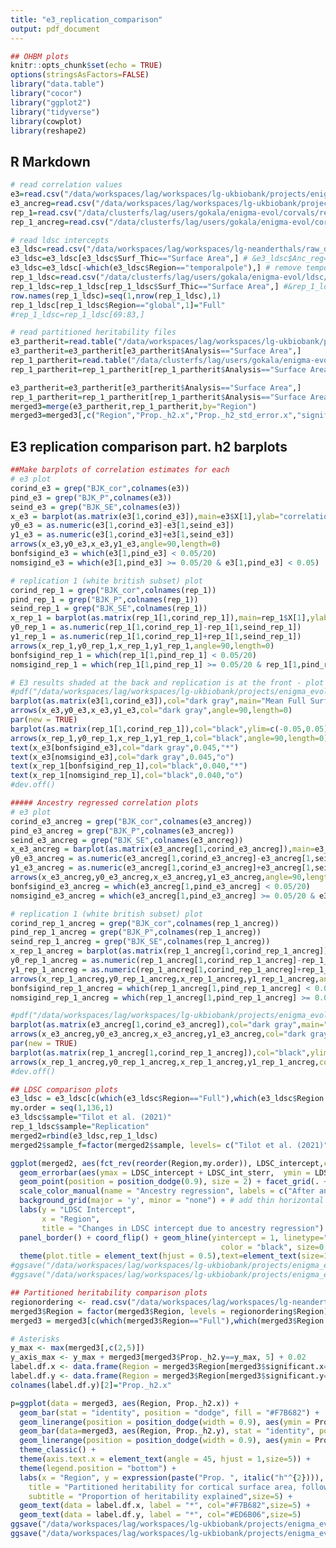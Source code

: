 ```yaml
---
title: "e3_replication_comparison"
output: pdf_document
---
```


```r
## OHBM plots
knitr::opts_chunk$set(echo = TRUE)
options(stringsAsFactors=FALSE)
library("data.table")
library("cocor")
library("ggplot2")
library("tidyverse")
library(cowplot)
library(reshape2)
```

## R Markdown

```r
# read correlation values
e3=read.csv("/data/workspaces/lag/workspaces/lg-ukbiobank/projects/enigma_evol/enigma_evo/evolution/ohbm/original_corvalues_Mean_Full_SurfArea_BJK.csv")
e3_ancreg=read.csv("/data/workspaces/lag/workspaces/lg-ukbiobank/projects/enigma_evol/enigma_evo/evolution/ohbm/ancestryregressed_corvalues_Mean_Full_SurfArea_BJK.csv")
rep_1=read.csv("/data/clusterfs/lag/users/gokala/enigma-evol/corvals/replication_v1/corvalues_SurfArea_global_total_BJK.csv")
rep_1_ancreg=read.csv("/data/clusterfs/lag/users/gokala/enigma-evol/corvals/ancreg_replication_v1/corvalues_globalValues_averaged_SurfArea_ancreg_BJK.csv")

# read ldsc intercepts
e3_ldsc=read.csv("/data/workspaces/lag/workspaces/lg-neanderthals/raw_data/ENIGMA-EVO/MA6/LDSC/MA6_LDSC_intercepts_before_after_Phase3_ancreg_Rdata_based_noGC.csv")
e3_ldsc=e3_ldsc[e3_ldsc$Surf_Thic=="Surface Area",] # &e3_ldsc$Anc_reg=="TRUE"
e3_ldsc=e3_ldsc[-which(e3_ldsc$Region=="temporalpole"),] # remove temporalpole, because it's not included in the replication study
rep_1_ldsc=read.csv("/data/clusterfs/lag/users/gokala/enigma-evol/ldsc/replication_v1_LDSC_intercepts_w_and_wo_ancreg.csv")
rep_1_ldsc=rep_1_ldsc[rep_1_ldsc$Surf_Thic=="Surface Area",] #&rep_1_ldsc$Anc_reg=="TRUE"
row.names(rep_1_ldsc)=seq(1,nrow(rep_1_ldsc),1)
rep_1_ldsc[rep_1_ldsc$Region=="global",1]="Full"
#rep_1_ldsc=rep_1_ldsc[69:83,]

# read partitioned heritability files
e3_partherit=read.table("/data/workspaces/lag/workspaces/lg-ukbiobank/projects/enigma_evol/enigma_evo/evolution/ohbm/HSE_7pcw_active_merged_results_FDR35.txt",header=T,sep="\t")
e3_partherit=e3_partherit[e3_partherit$Analysis=="Surface Area",]
rep_1_partherit=read.table("/data/clusterfs/lag/users/gokala/enigma-evol/partherit/results_tables/replication_v1/HSE_7pcw_active_merged_results_FDR35.txt",header=T,sep="\t")
rep_1_partherit=rep_1_partherit[rep_1_partherit$Analysis=="Surface Area",]

e3_partherit=e3_partherit[e3_partherit$Analysis=="Surface Area",]
rep_1_partherit=rep_1_partherit[rep_1_partherit$Analysis=="Surface Area",]
merged3=merge(e3_partherit,rep_1_partherit,by="Region")
merged3=merged3[,c("Region","Prop._h2.x","Prop._h2_std_error.x","significant.x","Prop._h2.y","Prop._h2_std_error.y","significant.y")]
```

## E3 replication comparison part. h2 barplots

```r

##Make barplots of correlation estimates for each
# e3 plot
corind_e3 = grep("BJK_cor",colnames(e3))
pind_e3 = grep("BJK_P",colnames(e3))
seind_e3 = grep("BJK_SE",colnames(e3))
x_e3 = barplot(as.matrix(e3[1,corind_e3]),main=e3$X[1],ylab="correlation coefficient",xlab="Ancestry PC",names.arg=paste0("PC",seq(1,20)),ylim=c(-0.05,0.05))
y0_e3 = as.numeric(e3[1,corind_e3]-e3[1,seind_e3])
y1_e3 = as.numeric(e3[1,corind_e3]+e3[1,seind_e3])
arrows(x_e3,y0_e3,x_e3,y1_e3,angle=90,length=0)
bonfsigind_e3 = which(e3[1,pind_e3] < 0.05/20)
nomsigind_e3 = which(e3[1,pind_e3] >= 0.05/20 & e3[1,pind_e3] < 0.05)

# replication 1 (white british subset) plot
corind_rep_1 = grep("BJK_cor",colnames(rep_1))
pind_rep_1 = grep("BJK_P",colnames(rep_1))
seind_rep_1 = grep("BJK_SE",colnames(rep_1))
x_rep_1 = barplot(as.matrix(rep_1[1,corind_rep_1]),main=rep_1$X[1],ylab="correlation coefficient",xlab="Ancestry PC",names.arg=paste0("PC",seq(1,20)),ylim=c(-0.05,0.05))
y0_rep_1 = as.numeric(rep_1[1,corind_rep_1]-rep_1[1,seind_rep_1])
y1_rep_1 = as.numeric(rep_1[1,corind_rep_1]+rep_1[1,seind_rep_1])
arrows(x_rep_1,y0_rep_1,x_rep_1,y1_rep_1,angle=90,length=0)
bonfsigind_rep_1 = which(rep_1[1,pind_rep_1] < 0.05/20)
nomsigind_rep_1 = which(rep_1[1,pind_rep_1] >= 0.05/20 & rep_1[1,pind_rep_1] < 0.05)

# E3 results shaded at the back and replication is at the front - plot & save
#pdf("/data/workspaces/lag/workspaces/lg-ukbiobank/projects/enigma_evol/enigma_evo/evolution/ohbm/corvalues_e3_vs_replication_darkgray.pdf", width = 8, height = 4)
barplot(as.matrix(e3[1,corind_e3]),col="dark gray",main="Mean Full Surface Area",ylab="correlation coefficient",xlab="Ancestry PC",names.arg=paste0("PC",seq(1,20)),ylim=c(-0.05,0.05),border=NA, yaxp = c(-0.05,0.05,2),las=2,cex.names=0.75)
arrows(x_e3,y0_e3,x_e3,y1_e3,col="dark gray",angle=90,length=0)
par(new = TRUE)
barplot(as.matrix(rep_1[1,corind_rep_1]),col="black",ylim=c(-0.05,0.05), yaxp = c(-0.05,0.05,2),las=2, xaxt="n")
arrows(x_rep_1,y0_rep_1,x_rep_1,y1_rep_1,col="black",angle=90,length=0)
text(x_e3[bonfsigind_e3],col="dark gray",0.045,"*")
text(x_e3[nomsigind_e3],col="dark gray",0.045,"o")
text(x_rep_1[bonfsigind_rep_1],col="black",0.040,"*")
text(x_rep_1[nomsigind_rep_1],col="black",0.040,"o")
#dev.off()

##### Ancestry regressed correlation plots
# e3 plot
corind_e3_ancreg = grep("BJK_cor",colnames(e3_ancreg))
pind_e3_ancreg = grep("BJK_P",colnames(e3_ancreg))
seind_e3_ancreg = grep("BJK_SE",colnames(e3_ancreg))
x_e3_ancreg = barplot(as.matrix(e3_ancreg[1,corind_e3_ancreg]),main=e3_ancreg$X[1],ylab="correlation coefficient",xlab="Ancestry PC",names.arg=paste0("PC",seq(1,20)),ylim=c(-0.05,0.05))
y0_e3_ancreg = as.numeric(e3_ancreg[1,corind_e3_ancreg]-e3_ancreg[1,seind_e3_ancreg])
y1_e3_ancreg = as.numeric(e3_ancreg[1,corind_e3_ancreg]+e3_ancreg[1,seind_e3_ancreg])
arrows(x_e3_ancreg,y0_e3_ancreg,x_e3_ancreg,y1_e3_ancreg,angle=90,length=0)
bonfsigind_e3_ancreg = which(e3_ancreg[1,pind_e3_ancreg] < 0.05/20)
nomsigind_e3_ancreg = which(e3_ancreg[1,pind_e3_ancreg] >= 0.05/20 & e3_ancreg[1,pind_e3_ancreg] < 0.05)

# replication 1 (white british subset) plot
corind_rep_1_ancreg = grep("BJK_cor",colnames(rep_1_ancreg))
pind_rep_1_ancreg = grep("BJK_P",colnames(rep_1_ancreg))
seind_rep_1_ancreg = grep("BJK_SE",colnames(rep_1_ancreg))
x_rep_1_ancreg = barplot(as.matrix(rep_1_ancreg[1,corind_rep_1_ancreg]),main=rep_1_ancreg$X[1],ylab="correlation coefficient",xlab="Ancestry PC",names.arg=paste0("PC",seq(1,20)),ylim=c(-0.05,0.05))
y0_rep_1_ancreg = as.numeric(rep_1_ancreg[1,corind_rep_1_ancreg]-rep_1_ancreg[1,seind_rep_1_ancreg])
y1_rep_1_ancreg = as.numeric(rep_1_ancreg[1,corind_rep_1_ancreg]+rep_1_ancreg[1,seind_rep_1_ancreg])
arrows(x_rep_1_ancreg,y0_rep_1_ancreg,x_rep_1_ancreg,y1_rep_1_ancreg,angle=90,length=0)
bonfsigind_rep_1_ancreg = which(rep_1_ancreg[1,pind_rep_1_ancreg] < 0.05/20)
nomsigind_rep_1_ancreg = which(rep_1_ancreg[1,pind_rep_1_ancreg] >= 0.05/20 & rep_1_ancreg[1,pind_rep_1_ancreg] < 0.05)

#pdf("/data/workspaces/lag/workspaces/lg-ukbiobank/projects/enigma_evol/enigma_evo/evolution/ohbm/ancreg_corvalues_e3_vs_replication_darkgray.pdf", width = 8, height = 4)
barplot(as.matrix(e3_ancreg[1,corind_e3_ancreg]),col="dark gray",main="Mean Full Surface Area",ylab="correlation coefficient",xlab="Ancestry PC",names.arg=paste0("PC",seq(1,20)),ylim=c(-0.05,0.05),border=NA, yaxp = c(-0.05,0.05,2),las=2,cex.names=0.75)
arrows(x_e3_ancreg,y0_e3_ancreg,x_e3_ancreg,y1_e3_ancreg,col="dark gray",angle=90,length=0)
par(new = TRUE)
barplot(as.matrix(rep_1_ancreg[1,corind_rep_1_ancreg]),col="black",ylim=c(-0.05,0.05), yaxp = c(-0.05,0.05,2),las=2, xaxt="n")
arrows(x_rep_1_ancreg,y0_rep_1_ancreg,x_rep_1_ancreg,y1_rep_1_ancreg,col="black",angle=90,length=0)
#dev.off()

```

```r

## LDSC comparison plots
e3_ldsc = e3_ldsc[c(which(e3_ldsc$Region=="Full"),which(e3_ldsc$Region!="Full")),] # move Full to the top
my.order = seq(1,136,1)
e3_ldsc$sample="Tilot et al. (2021)"
rep_1_ldsc$sample="Replication"
merged2=rbind(e3_ldsc,rep_1_ldsc)
merged2$sample_f=factor(merged2$sample, levels= c("Tilot et al. (2021)","Replication"))

ggplot(merged2, aes(fct_rev(reorder(Region,my.order)), LDSC_intercept,color=Anc_reg)) + 
  geom_errorbar(aes(ymax = LDSC_intercept + LDSC_int_sterr,  ymin = LDSC_intercept - LDSC_int_sterr), position = position_dodge(0.9),width=0) +
  geom_point(position = position_dodge(0.9), size = 2) + facet_grid(. ~ sample_f) +
  scale_color_manual(name = "Ancestry regression", labels = c("After ancestry regression", "Prior to ancestry regression"),values=c("#af8dc3", "#7fbf7b")) +
  background_grid(major = 'y', minor = "none") + # add thin horizontal lines 
  labs(y = "LDSC Intercept", 
       x = "Region", 
       title = "Changes in LDSC intercept due to ancestry regression") + 
  panel_border() + coord_flip() + geom_hline(yintercept = 1, linetype="dotted", 
                                               color = "black", size=0.5) +
  theme(plot.title = element_text(hjust = 0.5),text=element_text(size=17))
#ggsave("/data/workspaces/lag/workspaces/lg-ukbiobank/projects/enigma_evol/enigma_evo/evolution/ohbm/plots/e3_rep_LDSC_intercepts_before_after_ancreg_w_errorbars_surfaceArea4.pdf", width = 9, height = 9, unit = "in")
#ggsave("/data/workspaces/lag/workspaces/lg-ukbiobank/projects/enigma_evol/enigma_evo/evolution/ohbm/plots/e3_rep_LDSC_intercepts_before_after_ancreg_w_errorbars_surfaceArea6.png", unit = "in",dpi = 400)
```

```r
## Partitioned heritability comparison plots
regionordering <- read.csv("/data/workspaces/lag/workspaces/lg-neanderthals/raw_data/ENIGMA-EVO/MA6/Cerebral_Cortex_revisions/plotting/freesurfer_orderandcolor.csv")
merged3$Region = factor(merged3$Region, levels = regionordering$Region)
merged3 = merged3[c(which(merged3$Region=="Full"),which(merged3$Region!="Full")),] # move Full to the top

# Asterisks
y_max <- max(merged3[,c(2,5)])
y_axis_max <- y_max + merged3[merged3$Prop._h2.y==y_max, 5] + 0.02
label.df.x <- data.frame(Region = merged3$Region[merged3$significant.x=="Yes"],Prop._h2.x=merged3$Prop._h2.x[merged3$significant.x=="Yes"]+0.07)
label.df.y <- data.frame(Region = merged3$Region[merged3$significant.y=="Yes"],Prop._h2.y=merged3$Prop._h2.y[merged3$significant.y=="Yes"]+0.09)
colnames(label.df.y)[2]="Prop._h2.x"

p=ggplot(data = merged3, aes(Region, Prop._h2.x)) +
  geom_bar(stat = "identity", position = "dodge", fill = "#F7B682") +
  geom_linerange(position = position_dodge(width = 0.9), aes(ymin = Prop._h2.x - Prop._h2_std_error.x, ymax = Prop._h2.x + Prop._h2_std_error.x),color="#F7B682") +
  geom_bar(data=merged3, aes(Region, Prop._h2.y), stat = "identity", position = "dodge", fill = "#ED6B06") +
  geom_linerange(position = position_dodge(width = 0.9), aes(ymin = Prop._h2.y - Prop._h2_std_error.y, ymax = Prop._h2.y + Prop._h2_std_error.y),color="#ED6B06") +
  theme_classic() +
  theme(axis.text.x = element_text(angle = 45, hjust = 1,size=5)) +
  theme(legend.position = "bottom") +
  labs(x = "Region", y = expression(paste("Prop. ", italic("h"^{2}))),
    title = "Partitioned heritability for cortical surface area, following ancestry regression",
    subtitle = "Proportion of heritability explained",size=5) +
  geom_text(data = label.df.x, label = "*", col="#F7B682",size=5) +
  geom_text(data = label.df.y, label = "*", col="#ED6B06",size=5)
ggsave("/data/workspaces/lag/workspaces/lg-ukbiobank/projects/enigma_evol/enigma_evo/evolution/ohbm/plots/e3_rep_partherit_w_errorbars_surfaceArea_mpi_colors.pdf", width = 9, height = 6, unit = "in")
ggsave("/data/workspaces/lag/workspaces/lg-ukbiobank/projects/enigma_evol/enigma_evo/evolution/ohbm/plots/e3_rep_partherit_w_errorbars_surfaceArea_mpi_colors4.png", width = 16, height = 9, dpi = 500, device="png",scale=0.3)
```